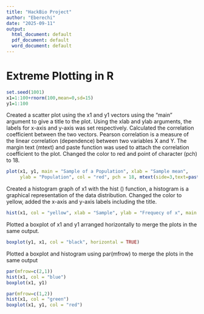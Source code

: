---
title: "HackBio Project"
author: "Eberechi"
date: "2025-09-11"
output:
  html_document: default
  pdf_document: default
  word_document: default
---

# **Extreme Plotting in R**

```{r}
set.seed(1001)
x1=1:100+rnorm(100,mean=0,sd=15)
y1=1:100
```

Created a scatter plot using the x1 and y1 vectors using the “main” argument to give a title to the plot. Using the xlab and ylab arguments, the labels for x-axis and y-axis was set respectively. Calculated the correlation coefficient between the two vectors. Pearson correlation is a measure of the linear correlation (dependence) between two variables X and Y. The margin text (mtext) and paste function was used to attach the correlation coefficient to the plot. Changed the color to red and point of character (pch) to 18.

```{r}
plot(x1, y1, main = "Sample of a Population", xlab = "Sample mean",
     ylab = "Population", col = "red", pch = 18, mtext(side=3,text=paste(cor(x1, y1)))) 

```

Created a histogram graph of x1 with the hist () function, a histogram is a graphical representation of the data distribution. Changed the color to yellow, added the x-axis and y-axis labels including the title.

```{r}
hist(x1, col = "yellow", xlab = "Sample", ylab = "Frequecy of x", main = "Distribution of Population")
```

Plotted a boxplot of x1 and y1 arranged horizontally to merge the plots in the same output.

```{r}
boxplot(y1, x1, col = "black", horizontal = TRUE)
```

Plotted a boxplot and histogram using par(mfrow) to merge the plots in the same output

```{r}
par(mfrow=c(2,1))
hist(x1, col = "blue")
boxplot(x1, y1)
```

```{r}
par(mfrow=c(1,2))
hist(x1, col = "green")
boxplot(x1, y1, col = "red")
```
